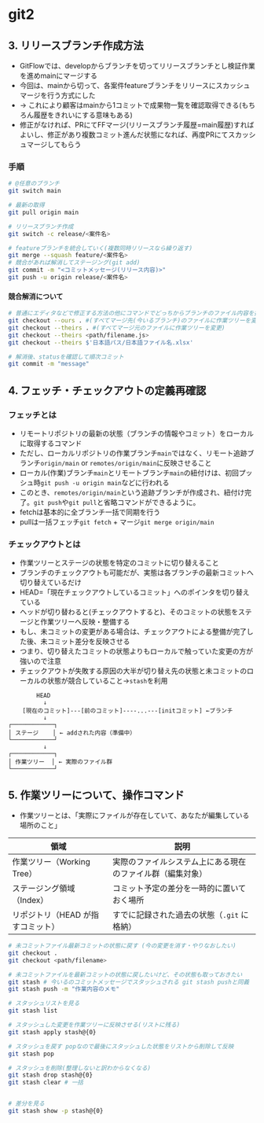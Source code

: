 # git2

## 3. リリースブランチ作成方法
- GitFlowでは、developからブランチを切ってリリースブランチとし検証作業を進めmainにマージする
- 今回は、mainから切って、各案件featureブランチをリリースにスカッシュマージを行う方式にした
- → これにより顧客はmainから1コミットで成果物一覧を確認取得できる(もちろん履歴をきれいにする意味もある)
- 修正がなければ、PRにてFFマージ(リリースブランチ履歴=main履歴)すればよいし、修正があり複数コミット進んだ状態になれば、再度PRにてスカッシュマージしてもらう

### 手順
```sh
# @任意のブランチ
git switch main

# 最新の取得
git pull origin main

# リリースブランチ作成
git switch -c release/<案件名>

# featureブランチを統合していく(複数同時リリースなら繰り返す)
git merge --squash feature/<案件名>
# 競合があれば解消してステージング(git add)
git commit -m "<コミットメッセージ(リリース内容)>"
git push -u origin release/<案件名>
```
#### 競合解消について
```sh
# 普通にエディタなどで修正する方法の他にコマンドでどっちからブランチのファイル内容を採用する方法あり
git checkout --ours . #(すべてマージ先(今いるブランチ)のファイルに作業ツリーを変更)
git checkout --theirs . #(すべてマージ元のファイルに作業ツリーを変更)
git checkout --theirs <path/filename.js>
git checkout --theirs $'日本語パス/日本語ファイル名.xlsx'

# 解消後、statusを確認して順次コミット
git commit -m "message"
```


## 4. フェッチ・チェックアウトの定義再確認
### フェッチとは
- リモートリポジトリの最新の状態（ブランチの情報やコミット）をローカルに取得するコマンド
- ただし、ローカルリポジトリの作業ブランチ`main`ではなく、リモート追跡ブランチ`origin/main` or `remotes/origin/main`に反映させること
- ローカル(作業)ブランチ`main`とリモートブランチ`main`の紐付けは、初回プッシュ時`git push -u origin main`などに行われる
- このとき、`remotes/origin/main`という追跡ブランチが作成され、紐付け完了。`git push`や`git pull`と省略コマンドができるように。
- fetchは基本的に全ブランチ一括で同期を行う
- pullは一括フェッチ`git fetch` + マージ`git merge origin/main`

### チェックアウトとは
- 作業ツリーとステージの状態を特定のコミットに切り替えること
- ブランチのチェックアウトも可能だが、実態は各ブランチの最新コミットへ切り替えているだけ
- HEAD=「現在チェックアウトしているコミット」へのポインタを切り替えている
- ヘッドが切り替わると(チェックアウトすると)、そのコミットの状態をステージと作業ツリーへ反映・整備する
- もし、未コミットの変更がある場合は、チェックアウトによる整備が完了した後、未コミット差分を反映させる
- つまり、切り替えたコミットの状態よりもローカルで触っていた変更の方が強いので注意
- チェックアウトが失敗する原因の大半が切り替え先の状態と未コミットのローカルの状態が競合していること→`stash`を利用

```
        HEAD
          ↓
    [現在のコミット]---[前のコミット]----...---[initコミット] ←ブランチ
          ↓
┌────────────┐
│ ステージ    │ ← addされた内容（準備中）
└────────────┘
          ↓
┌────────────┐
│ 作業ツリー  │ ← 実際のファイル群
└────────────┘
```

## 5. 作業ツリーについて、操作コマンド
- 作業ツリーとは、「実際にファイルが存在していて、あなたが編集している場所のこと」

| 領域                  | 説明                            |
| ------------------- | ----------------------------- |
| 作業ツリー（Working Tree） | 実際のファイルシステム上にある現在のファイル群（編集対象） |
| ステージング領域（Index）     | コミット予定の差分を一時的に置いておく場所         |
| リポジトリ（HEAD が指すコミット） | すでに記録された過去の状態（`.git` に格納）     |

```sh
# 未コミットファイル最新コミットの状態に戻す (今の変更を消す・やりなおしたい)
git checkout .
git checkout <path/filename>

# 未コミットファイルを最新コミットの状態に戻したいけど、その状態も取っておきたい
git stash # 今いるのコミットメッセージでスタッシュされる git stash pushと同義
git stash push -m "作業内容のメモ"

# スタッシュリストを見る
git stash list

# スタッシュした変更を作業ツリーに反映させる(リストに残る)
git stash apply stash@{0}

# スタッシュを戻す popなので最後にスタッシュした状態をリストから削除して反映
git stash pop

# スタッシュを削除(整理しないと訳わからなくなる)
git stash drop stash@{0}
git stash clear # 一括


# 差分を見る
git stash show -p stash@{0}

```